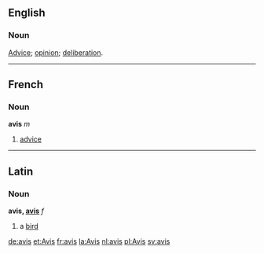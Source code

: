 ==English==
{{rfc}}
===Noun===
[[Advice]]; [[opinion]]; [[deliberation]].

----

==French==
===Noun===
'''avis''' ''m''

# [[advice]]

----

==Latin==
===Noun===
'''avis, [[Wiktionary Appendix:Latin third declension|avis]]''' ''f''

#a [[bird]]

[[de:avis]]
[[et:Avis]]
[[fr:avis]]
[[la:Avis]]
[[nl:avis]]
[[pl:Avis]]
[[sv:avis]]
